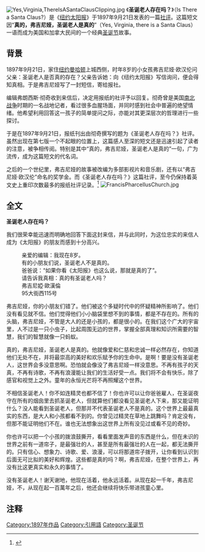 [[Image:Yes,Virginia,ThereIsASantaClausClipping.jpg|thumb]]
《'''圣诞老人存在吗？'''》（Is There a Santa Claus?）是《[[纽约太阳报_(便士报)|纽约太阳报]]》于1897年9月21日发表的一篇[[社评|社评]]。这篇短文因“'''真的，弗吉尼娅，圣诞老人是真的'''”（Yes, Virginia, there is a Santa Claus）一语而成为美国和加拿大民间的一个经典[[圣诞节|圣诞节]]故事。

== 背景 ==
1897年9月21日，家住[[纽约|纽约]][[曼哈顿|曼哈顿]]上城西侧，时年8岁的小女孩弗吉尼娅·欧汉伦问父亲：圣诞老人是否真的存在？父亲告诉她：向《纽约太阳报》写信询问，便会得知真相。于是弗吉尼娅写了一封短信，寄给报社。

编辑弗朗西斯·彻奇收到来信后，决定用报纸的社评予以回复。彻奇曾是美国[[南北战争|南北战争]]时期的一名战地记者，看过很多血腥场面，并同时感到社会中普遍的绝望情绪。他希望利用回答这一孩子的简单提问之际，亦能对其更深层次的哲理进行一些探讨。

于是在1897年9月21日，报纸刊出由彻奇撰写的题为《圣诞老人存在吗？》社评。虽然出现在第七版一个不起眼的位置上，这篇感人至深的短文还是迅速引起了读者的注意，被争相传阅。特别是其中“真的，弗吉尼娅，圣诞老人是真的”一句，广为流传，成为这篇短文的代名词。

之后的一个世纪里，弗吉尼娅的故事被改编为多部影视片和音乐剧，还有以“弗吉尼娅·欧汉伦”命名的奖学金。而《圣诞老人存在吗？》这篇社评，至今仍保持着英文史上重印次数最多的报纸社评记录。<ref name="new details">{{Cite journal | last = Campbell | first = W. Joseph | date = Spring 2005 | title = The grudging emergence of American journalism's classic editorial: New details about 'Is There A Santa Claus?' | journal = American Journalism Review | volume = 22 | issue = 2 | pages =  | publisher = Philip Merrill College of Journalism | location = [[馬里蘭大學學院市分校|馬里蘭大學學院市分校]] | url = http://academic2.american.edu/~wjc/santa.htm | accessdate = 2007-10-29 | archive-date = 2011-06-06 | archive-url = https://web.archive.org/web/20110606095530/http://academic2.american.edu/~wjc/santa.htm | dead-url = no }}</ref>
[[File:FrancisPharcellusChurch.jpg|thumb]]
{{Infobox person
| name        = 弗吉尼娅·欧汉伦
| image       = Virginia O'Hanlon (ca. 1895).jpg
| caption     = 弗吉尼娅·欧汉伦（攝於約1895年）
| birth_date  = 1889年6月20日 
| birth_place = [[纽约|纽约]][[曼哈顿|曼哈顿]]
| death_date  = {{Death date and age|1971|5|13|1889|7|20}}
}}

== 全文 ==
{{Wikisource|en:Is There a Santa Claus? (New York Sun)|圣诞老人存在吗？（英文）}}
'''圣诞老人存在吗？'''

我们很荣幸能迅速而明确地回答下面这封来信，并与此同时，为这位忠实的来信人成为《太阳报》的朋友而感到十分高兴。

:亲爱的编辑：我现在8岁。
:有的小朋友们说，圣诞老人不是真的。
:爸爸说：“如果你看《太阳报》也这么说，那就是真的了”。
:请告诉我真相：真的有圣诞老人吗？
:弗吉尼婭·歐漢倫
:95大街西115号

弗吉尼娅，你的小朋友们错了。他们被这个多疑时代中的怀疑精神所影响了。他们没有看见就不信。他们觉得他们小小脑袋里想不到的事情，都是不存在的。所有的头脑，弗吉尼娅，不管是大人的还是小孩的，都是很小的。在我们这个广大的宇宙里，人不过是一只小虫子，比起周围无边的世界，掌握全部真理和知识所需要的智慧，我们的智慧就像一只蚂蚁。

真的，弗吉尼娅，圣诞老人是真的。他就像爱和仁慈和忠诚一样必然存在，你知道他们无处不在，并将最崇高的美好和欢乐赋予你的生命中。是啊！要是没有圣诞老人，这世界会多没意思啊。恐怕就会像没了弗吉尼娅一样没意思。不再有孩子的天真，不再有诗歌，不再有浪漫能让我们的生活好受一点。我们将不会有快乐，除了感官和视觉上之外。童年的永恒光芒将不再照耀这个世界。

不相信圣诞老人！你不如连精灵也都不信了！你也许可以让你爸爸雇人，在圣诞夜守在所有的烟囱里去抓圣诞老人，但就算他们都没看见圣诞老人下来，那又能证明什么？没人能看到圣诞老人，但那并不代表圣诞老人不是真的。这个世界上最最真实的东西，是大人和小孩都看不到的。你曾见过精灵在草地上跳舞吗？肯定没有，但那不能证明他们不在。谁也无法想象出这世界上所有没见过或看不见的奇妙。

你也许可以把一个小孩的拨浪鼓撕开，看看里面发声音的东西是什么，但在未识的世界之前有一道帘子，是最强壮的人，甚至是所有最强壮的人在一起，都无法撕开的。只有信心、想象力、诗歌、爱、浪漫，可以将那道帘子拨开，让你看到认识到后面无可比拟的美好和辉煌。这些都是真的吗？啊，弗吉尼娅，在整个世界上，再没有比这更真实和永久的事情了。

没有圣诞老人！谢天谢地，他现在活着，他永远活着。从现在起一千年，弗吉尼娅，不，从现在起一百萬年之后，他还会继续将快乐带进孩童心里。

==注释==
{{Reflist}}

[[Category:1897年作品|Category:1897年作品]]
[[Category:引用語|Category:引用語]]
[[Category:圣诞节|Category:圣诞节]]